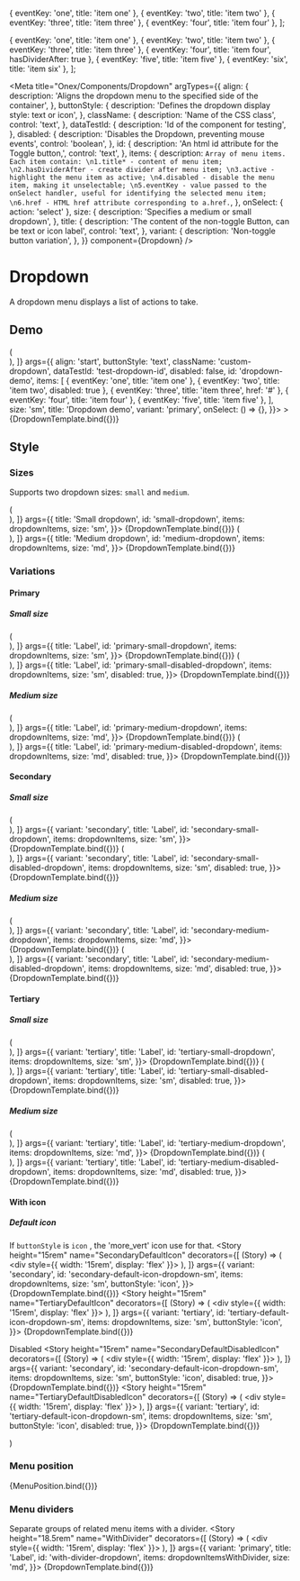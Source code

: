 <!-- Dropdown.mdx -->

{ eventKey: 'one', title: 'item one' },
{ eventKey: 'two', title: 'item two' },
{ eventKey: 'three', title: 'item three' },
{ eventKey: 'four', title: 'item four' },
];

{ eventKey: 'one', title: 'item one' },
{ eventKey: 'two', title: 'item two' },
{ eventKey: 'three', title: 'item three' },
{ eventKey: 'four', title: 'item four', hasDividerAfter: true },
{ eventKey: 'five', title: 'item five' },
{ eventKey: 'six', title: 'item six' },
];

<Meta
  title="Onex/Components/Dropdown"
  argTypes={{
    align: {
      description: 'Aligns the dropdown menu to the specified side of the container',
    },
    buttonStyle: {
      description: 'Defines the dropdown display style: text or icon',
    },
    className: {
      description: 'Name of the CSS class',
      control: 'text',
    },
    dataTestId: {
      description: 'Id of the component for testing',
    },
    disabled: {
      description: 'Disables the Dropdown, preventing mouse events',
      control: 'boolean',
    },
    id: {
      description: 'An html id attribute for the Toggle button,',
      control: 'text',
    },
    items: {
      description: `Array of menu items. Each item contain:
                           \n1.title* - content of menu item;
                           \n2.hasDividerAfter - create divider after menu item;
                           \n3.active - highlight the menu item as active;
                           \n4.disabled - disable the menu item, making it unselectable;
                           \n5.eventKey - value passed to the onSelect handler, useful for identifying the selected menu item;
                           \n6.href - HTML href attribute corresponding to a.href.`,
    },
    onSelect: { action: 'select' },
    size: {
      description: 'Specifies a medium or small dropdown',
    },
    title: {
      description: 'The content of the non-toggle Button, can be text or icon label',
      control: 'text',
    },
    variant: {
      description: 'Non-toggle button variation',
    },
  }}
  component={Dropdown}
/>


# Dropdown
A dropdown menu displays a list of actions to take.

## Demo
<Canvas>
  <Story
    height="16rem"
    name="Demo"
    decorators={[
      (Story) => (
        <div style={{ width: '15rem', display: 'flex' }}>
          <Story />
        </div>
      ),
    ]}
    args={{
      align: 'start',
      buttonStyle: 'text',
      className: 'custom-dropdown',
      dataTestId: 'test-dropdown-id',
      disabled: false,
      id: 'dropdown-demo',
      items: [
        { eventKey: 'one', title: 'item one' },
        { eventKey: 'two', title: 'item two', disabled: true },
        { eventKey: 'three', title: 'item three', href: '#' },
        { eventKey: 'four', title: 'item four' },
        { eventKey: 'five', title: 'item five' },
      ],
      size: 'sm',
      title: 'Dropdown demo',
      variant: 'primary',
      onSelect: () => {},
    }}>
    >
    {DropdownTemplate.bind({})}
  </Story>
</Canvas>

<ArgsTable story="Demo" />

## Style

### Sizes

Supports two dropdown sizes: ```small``` and  ```medium```.

<Canvas>
  <Story
    height="15rem"
    name="Small"
    decorators={[
      (Story) => (
        <div style={{ width: '15rem', display: 'flex' }}>
          <Story />
        </div>
      ),
    ]}
    args={{
      title: 'Small dropdown',
      id: 'small-dropdown',
      items: dropdownItems,
      size: 'sm',
    }}>
    {DropdownTemplate.bind({})}
  </Story>
  <Story
    height="15rem"
    name="Medium"
    decorators={[
      (Story) => (
        <div style={{ width: '15rem', display: 'flex' }}>
          <Story />
        </div>
      ),
    ]}
    args={{
      title: 'Medium dropdown',
      id: 'medium-dropdown',
      items: dropdownItems,
      size: 'md',
    }}>
    {DropdownTemplate.bind({})}
  </Story>
</Canvas>

### Variations

#### Primary
##### Small size
<Canvas>
  <Story
    height="15rem"
    name="PrimarySmall"
    decorators={[
      (Story) => (
        <div style={{ width: '15rem', display: 'flex' }}>
          <Story />
        </div>
      ),
    ]}
    args={{
      title: 'Label',
      id: 'primary-small-dropdown',
      items: dropdownItems,
      size: 'sm',
    }}>
    {DropdownTemplate.bind({})}
  </Story>
  <Story
    height="15rem"
    name="PrimarySmallDisabled"
    decorators={[
      (Story) => (
        <div style={{ width: '15rem', display: 'flex' }}>
          <Story />
        </div>
      ),
    ]}
    args={{
      title: 'Label',
      id: 'primary-small-disabled-dropdown',
      items: dropdownItems,
      size: 'sm',
      disabled: true,
    }}>
    {DropdownTemplate.bind({})}
  </Story>
</Canvas>

##### Medium size
<Canvas>
  <Story
    height="15rem"
    name="PrimaryMedium"
    decorators={[
      (Story) => (
        <div style={{ width: '15rem', display: 'flex' }}>
          <Story />
        </div>
      ),
    ]}
    args={{
      title: 'Label',
      id: 'primary-medium-dropdown',
      items: dropdownItems,
      size: 'md',
    }}>
    {DropdownTemplate.bind({})}
  </Story>
  <Story
    height="15rem"
    name="PrimaryMediumDisabled"
    decorators={[
      (Story) => (
        <div style={{ width: '15rem', display: 'flex' }}>
          <Story />
        </div>
      ),
    ]}
    args={{
      title: 'Label',
      id: 'primary-medium-disabled-dropdown',
      items: dropdownItems,
      size: 'md',
      disabled: true,
    }}>
    {DropdownTemplate.bind({})}
  </Story>
</Canvas>

#### Secondary
##### Small size
<Canvas>
  <Story
    height="15rem"
    name="SecondarySmall"
    decorators={[
      (Story) => (
        <div style={{ width: '15rem', display: 'flex' }}>
          <Story />
        </div>
      ),
    ]}
    args={{
      variant: 'secondary',
      title: 'Label',
      id: 'secondary-small-dropdown',
      items: dropdownItems,
      size: 'sm',
    }}>
    {DropdownTemplate.bind({})}
  </Story>
  <Story
    height="15rem"
    name="SecondarySmallDisabled"
    decorators={[
      (Story) => (
        <div style={{ width: '15rem', display: 'flex' }}>
          <Story />
        </div>
      ),
    ]}
    args={{
      variant: 'secondary',
      title: 'Label',
      id: 'secondary-small-disabled-dropdown',
      items: dropdownItems,
      size: 'sm',
      disabled: true,
    }}>
    {DropdownTemplate.bind({})}
  </Story>
</Canvas>

##### Medium size
<Canvas>
  <Story
    height="15rem"
    name="SecondaryMedium"
    decorators={[
      (Story) => (
        <div style={{ width: '15rem', display: 'flex' }}>
          <Story />
        </div>
      ),
    ]}
    args={{
      variant: 'secondary',
      title: 'Label',
      id: 'secondary-medium-dropdown',
      items: dropdownItems,
      size: 'md',
    }}>
    {DropdownTemplate.bind({})}
  </Story>
  <Story
    height="15rem"
    name="SecondaryMediumDisabled"
    decorators={[
      (Story) => (
        <div style={{ width: '15rem', display: 'flex' }}>
          <Story />
        </div>
      ),
    ]}
    args={{
      variant: 'secondary',
      title: 'Label',
      id: 'secondary-medium-disabled-dropdown',
      items: dropdownItems,
      size: 'md',
      disabled: true,
    }}>
    {DropdownTemplate.bind({})}
  </Story>
</Canvas>

#### Tertiary
##### Small size
<Canvas>
  <Story
    height="15rem"
    name="TertiarySmall"
    decorators={[
      (Story) => (
        <div style={{ width: '15rem', display: 'flex' }}>
          <Story />
        </div>
      ),
    ]}
    args={{
      variant: 'tertiary',
      title: 'Label',
      id: 'tertiary-small-dropdown',
      items: dropdownItems,
      size: 'sm',
    }}>
    {DropdownTemplate.bind({})}
  </Story>
  <Story
    height="15rem"
    name="TertiarySmallDisabled"
    decorators={[
      (Story) => (
        <div style={{ width: '15rem', display: 'flex' }}>
          <Story />
        </div>
      ),
    ]}
    args={{
      variant: 'tertiary',
      title: 'Label',
      id: 'tertiary-small-disabled-dropdown',
      items: dropdownItems,
      size: 'sm',
      disabled: true,
    }}>
    {DropdownTemplate.bind({})}
  </Story>
</Canvas>

##### Medium size
<Canvas>
  <Story
    height="15rem"
    name="TertiaryMedium"
    decorators={[
      (Story) => (
        <div style={{ width: '15rem', display: 'flex' }}>
          <Story />
        </div>
      ),
    ]}
    args={{
      variant: 'tertiary',
      title: 'Label',
      id: 'tertiary-medium-dropdown',
      items: dropdownItems,
      size: 'md',
    }}>
    {DropdownTemplate.bind({})}
  </Story>
  <Story
    height="15rem"
    name="TertiaryMediumDisabled"
    decorators={[
      (Story) => (
        <div style={{ width: '15rem', display: 'flex' }}>
          <Story />
        </div>
      ),
    ]}
    args={{
      variant: 'tertiary',
      title: 'Label',
      id: 'tertiary-medium-disabled-dropdown',
      items: dropdownItems,
      size: 'md',
      disabled: true,
    }}>
    {DropdownTemplate.bind({})}
  </Story>
</Canvas>


#### With icon
##### Default icon
If ```buttonStyle``` is ```icon``` , the 'more_vert' icon use for that.
<Canvas>
  <Story
    height="15rem"
    name="SecondaryDefaultIcon"
    decorators={[
      (Story) => (
        <div style={{ width: '15rem', display: 'flex' }}>
          <Story />
        </div>
      ),
    ]}
    args={{
      variant: 'secondary',
      id: 'secondary-default-icon-dropdown-sm',
      items: dropdownItems,
      size: 'sm',
      buttonStyle: 'icon',
    }}>
    {DropdownTemplate.bind({})}
  </Story>
  <Story
    height="15rem"
    name="TertiaryDefaultIcon"
    decorators={[
      (Story) => (
        <div style={{ width: '15rem', display: 'flex' }}>
          <Story />
        </div>
      ),
    ]}
    args={{
      variant: 'tertiary',
      id: 'tertiary-default-icon-dropdown-sm',
      items: dropdownItems,
      size: 'sm',
      buttonStyle: 'icon',
    }}>
    {DropdownTemplate.bind({})}
  </Story>
</Canvas>

Disabled
<Canvas>
  <Story
    height="15rem"
    name="SecondaryDefaultDisabledIcon"
    decorators={[
      (Story) => (
        <div style={{ width: '15rem', display: 'flex' }}>
          <Story />
        </div>
      ),
    ]}
    args={{
      variant: 'secondary',
      id: 'secondary-default-icon-dropdown-sm',
      items: dropdownItems,
      size: 'sm',
      buttonStyle: 'icon',
      disabled: true,
    }}>
    {DropdownTemplate.bind({})}
  </Story>
  <Story
    height="15rem"
    name="TertiaryDefaultDisabledIcon"
    decorators={[
      (Story) => (
        <div style={{ width: '15rem', display: 'flex' }}>
          <Story />
        </div>
      ),
    ]}
    args={{
      variant: 'tertiary',
      id: 'tertiary-default-icon-dropdown-sm',
      items: dropdownItems,
      size: 'sm',
      buttonStyle: 'icon',
      disabled: true,
    }}>
    {DropdownTemplate.bind({})}
  </Story>
</Canvas>

  <div style={{display: 'flex', justifyContent: 'space-between'}}>
    <div style={{display: 'flex', flexDirection: 'column', justifyContent: 'space-between', height: '16rem'}}>
      <Dropdown title="Label" items={dropdownItems}/>
      <Dropdown title="Label" items={dropdownItems}/>
    </div>
    <div style={{display: 'flex', flexDirection: 'column', justifyContent: 'space-between', height: '16rem'}}>
      <Dropdown title="Label" items={dropdownItems}/>
      <Dropdown title="Label" items={dropdownItems}/>
    </div>
  </div>
)


### Menu position
<Canvas>
  <Story name="MenuPosition">{MenuPosition.bind({})}</Story>
</Canvas>

### Menu dividers
Separate groups of related menu items with a divider.
<Canvas>
  <Story
    height="18.5rem"
    name="WithDivider"
    decorators={[
      (Story) => (
        <div style={{ width: '15rem', display: 'flex' }}>
          <Story />
        </div>
      ),
    ]}
    args={{
      variant: 'primary',
      title: 'Label',
      id: 'with-divider-dropdown',
      items: dropdownItemsWithDivider,
      size: 'md',
    }}>
    {DropdownTemplate.bind({})}
  </Story>
</Canvas>
